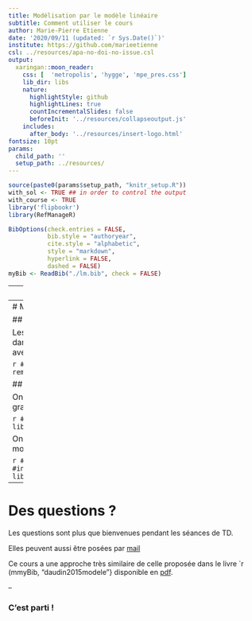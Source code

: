 ```yaml
---
title: Modélisation par le modèle linéaire
subtitle: Comment utiliser le cours
author: Marie-Pierre Etienne
date: '2020/09/11 (updated: `r Sys.Date()`)'
institute: https://github.com/marieetienne
csl: ../resources/apa-no-doi-no-issue.csl
output:
  xaringan::moon_reader:
    css: [  'metropolis', 'hygge', 'mpe_pres.css']
    lib_dir: libs
    nature:
      highlightStyle: github
      highlightLines: true
      countIncrementalSlides: false
      beforeInit: '../resources/collapseoutput.js'
    includes:
      after_body: '../resources/insert-logo.html'
fontsize: 10pt
params:
  child_path: ''
  setup_path: ../resources/
---
```




```r
source(paste0(params$setup_path, "knitr_setup.R"))
with_sol <- TRUE ## in order to control the output
with_course <- TRUE
library('flipbookr')
library(RefManageR)
```


```r
BibOptions(check.entries = FALSE,
           bib.style = "authoryear",
           cite.style = "alphabetic",
           style = "markdown",
           hyperlink = FALSE,
           dashed = FALSE)
myBib <- ReadBib("./lm.bib", check = FALSE)
```

---
# Introduction

Le cours compporte des sessions des cours enregistrées et des TDS en visioconférence.

Les codes utilisés dans les parties de cours enregistrées sont mis à disposition néanmoins le cours se concentre sur les concepts de modélisation et ne détaillera qu'à minima les commandes utilisées.

L'ensemble des slides est disponible sur [mon compte GitHub](https://github.com/MarieEtienne/courses/tree/master/linearmodel) sous forme de fichiers `.Rmd`.


---
# Mise en oeuvre

## Données 

Les données utilisées dans le cours sont disponibles dans le package `coursedata` à installer depuis GitHub avec la commande :


```r
#install.package('remotes')
remotes::install_github('MarieEtienne/coursesdata')
```

## Code R

On va utiliser les fonctions du `tidyverse` et les graphiques sont proposés avec `ggplot2`.

```r
#install.package('tidyverse')
library(tidyverse)
library(ggplot2)
```

On utilisera également des fonctions spécifiques du modèle linéaire

```r
#install.packages('car')
#install.packages('emmeans')
library(car)
library(emmeans)
```


---
# Des questions ?

Les questions sont plus que bienvenues pendant les séances de TD. 

Elles peuvent aussi être posées par [mail](mailto:marie-pierre.etienne@agrocampus-ouest.fr)


Ce cours a une approche très similaire de celle proposée dans le livre `r \Citet(mmyBib, "daudin2015modele"}\ disponible en [pdf](https://marieetienne.github.io/MesPapiers/2012_ModeleLineaireEt_Extensions.pdf).

--

### C'est parti !
